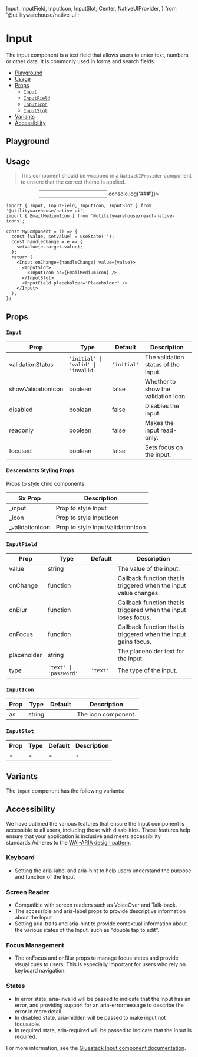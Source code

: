   Input,
  InputField,
  InputIcon,
  InputSlot,
  Center,
  NativeUIProvider,
} from '@utilitywarehouse/native-ui';

<Meta of={Stories} />

<BackToTopButton />

<ViewFigmaButton url="https://www.figma.com/design/3RY3OvLA88yZksRjOfjQJm/UW-App-UI?node-id=6988-2603&m=dev" />

# Input

The input component is a text field that allows users to enter text, numbers, or other data. It is commonly used in forms and search fields.

- [Playground](#playground)
- [Usage](#usage)
- [Props](#props)
  - [`Input`](#input)
  - [`InputField`](#inputfield)
  - [`InputIcon`](#inputicon)
  - [`InputSlot`](#inputslot)
- [Variants](#variants)
- [Accessibility](#accessibility)

## Playground

<Primary />

<Controls />

## Usage

> This component should be wrapped in a `NativeUIProvider` component to ensure that the correct theme is applied.

<Canvas>
  <NativeUIProvider>
    <Center>
      <Input onChange={() => console.log('###')}>
        <InputSlot>
          <InputIcon as={EmailMediumIcon} />
        </InputSlot>
        <InputField placeholder="Placeholder" />
      </Input>
    </Center>
  </NativeUIProvider>
</Canvas>

```tsx
import { Input, InputField, InputIcon, InputSlot } from '@utilitywarehouse/native-ui';
import { EmailMediumIcon } from '@utilitywarehouse/react-native-icons';

const MyComponent = () => {
  const [value, setValue] = useState('');
  const handleChange = e => {
    setValue(e.target.value);
  };
  return (
    <Input onChange={handleChange} value={value}>
      <InputSlot>
        <InputIcon as={EmailMediumIcon} />
      </InputSlot>
      <InputField placeholder="Placeholder" />
    </Input>
  );
};
```

## Props

### `Input`

| Prop               | Type                               | Default     | Description                          |
| ------------------ | ---------------------------------- | ----------- | ------------------------------------ |
| validationStatus   | `'initial' \| 'valid' \| 'invalid` | `'initial'` | The validation status of the input.  |
| showValidationIcon | boolean                            | false       | Whether to show the validation icon. |
| disabled           | boolean                            | false       | Disables the input.                  |
| readonly           | boolean                            | false       | Makes the input read-only.           |
| focused            | boolean                            | false       | Sets focus on the input.             |

#### Descendants Styling Props

Props to style child components.

| Sx Prop          | Description                       |
| ---------------- | --------------------------------- |
| \_input          | Prop to style Input               |
| \_icon           | Prop to style InputIcon           |
| \_validationIcon | Prop to style InputValidationIcon |

### `InputField`

| Prop        | Type                   | Default  | Description                                                       |
| ----------- | ---------------------- | -------- | ----------------------------------------------------------------- |
| value       | string                 |          | The value of the input.                                           |
| onChange    | function               |          | Callback function that is triggered when the input value changes. |
| onBlur      | function               |          | Callback function that is triggered when the input loses focus.   |
| onFocus     | function               |          | Callback function that is triggered when the input gains focus.   |
| placeholder | string                 |          | The placeholder text for the input.                               |
| type        | `'text' \| 'password'` | `'text'` | The type of the input.                                            |

### `InputIcon`

| Prop | Type   | Default | Description         |
| ---- | ------ | ------- | ------------------- |
| as   | string |         | The icon component. |

### `InputSlot`

| Prop | Type | Default | Description |
| ---- | ---- | ------- | ----------- |
| -    | -    | -       | -           |

## Variants

The `Input` component has the following variants:

<Canvas of={Stories.Variants} />

## Accessibility

We have outlined the various features that ensure the Input component is accessible to all users, including those with disabilities. These features help ensure that your application is inclusive and meets accessibility standards.Adheres to the [WAI-ARIA design pattern](https://www.w3.org/TR/wai-aria-1.2/#textbox).

### Keyboard

- Setting the aria-label and aria-hint to help users understand the purpose and function of the Input

### Screen Reader

- Compatible with screen readers such as VoiceOver and Talk-back.
- The accessible and aria-label props to provide descriptive information about the Input
- Setting aria-traits and aria-hint to provide contextual information about the various states of the Input, such as "double tap to edit".

### Focus Management

- The onFocus and onBlur props to manage focus states and provide visual cues to users. This is especially important for users who rely on keyboard navigation.

### States

- In error state, aria-invalid will be passed to indicate that the Input has an error, and providing support for an aria-errormessage to describe the error in more detail.
- In disabled state, aria-hidden will be passed to make input not focusable.
- In required state, aria-required will be passed to indicate that the Input is required.

For more information, see the [Gluestack Input component documentation](https://gluestack.io/ui/docs/components/forms/input).
